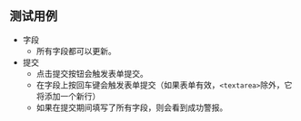 ## 测试用例

* 字段
  * 所有字段都可以更新。
* 提交
  * 点击提交按钮会触发表单提交。
  * 在字段上按回车键会触发表单提交（如果表单有效，`<textarea>`除外，它将添加一个新行）
  * 如果在提交期间填写了所有字段，则会看到成功警报。
